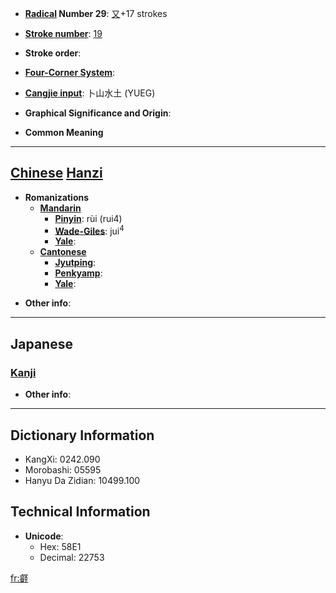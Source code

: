 * '''[[Wiktionary:Chinese radical index| Radical]] Number 29''': [[Wiktionary:Chinese radical index 又|又]]+17 strokes

* '''[[Wiktionary:Chinese total strokes index|Stroke number]]''': [[Wiktionary:Chinese total strokes index 19|19]]

* '''Stroke order''': 

* '''[[Wiktionary:Chinese four corner index|Four-Corner System]]''': 

* '''[[Wiktionary:Chinese Cangjie index|Cangjie input]]''': 卜山水土 (YUEG)

* '''Graphical Significance and Origin''': 

* '''Common Meaning'''

----

== [[Chinese]] [[Hanzi]] ==

* '''Romanizations'''
** '''[[Mandarin]]'''
*** '''[[Pinyin]]''': rùi (rui4)
*** '''[[Wade-Giles]]''': jui<sup>4</sup>
*** '''[[Yale]]''': 
** '''[[Cantonese]]'''
*** '''[[Jyutping]]''':
*** '''[[Penkyamp]]''': 
*** '''[[Yale]]''': 

* '''Other info''': 

----

==Japanese==
===[[Kanji]]===
{{kanji|on readings=[[えい]] (ei)|kun readings=[[あきらか]] (akiraka)}}

* '''Other info''':  

----

== Dictionary Information ==

* KangXi: 0242.090
* Morobashi: 05595
* Hanyu Da Zidian: 10499.100

== Technical Information ==

* '''Unicode''':
** Hex: 58E1
** Decimal: 22753

[[fr:壡]]